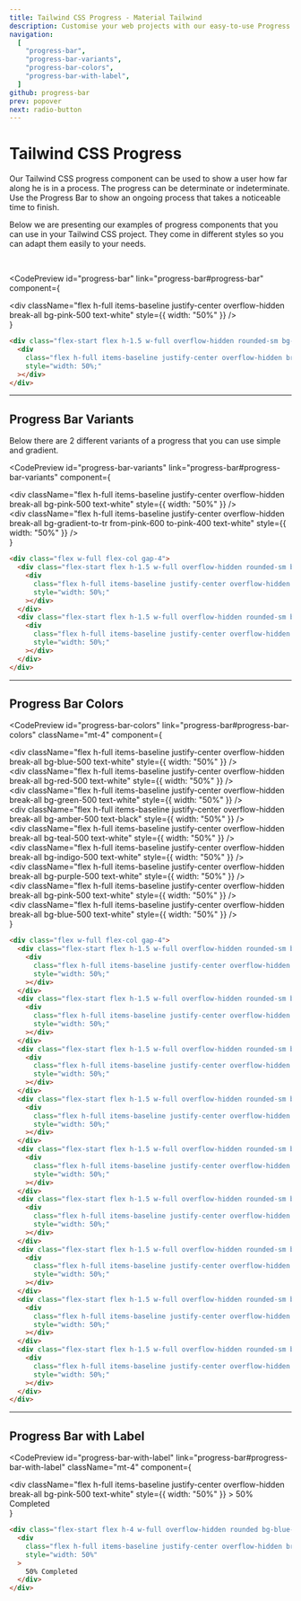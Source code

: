 ```yaml
---
title: Tailwind CSS Progress - Material Tailwind
description: Customise your web projects with our easy-to-use Progress component for Tailwind CSS using Material Design guidelines.
navigation:
  [
    "progress-bar",
    "progress-bar-variants",
    "progress-bar-colors",
    "progress-bar-with-label",
  ]
github: progress-bar
prev: popover
next: radio-button
---
```


# Tailwind CSS Progress

Our Tailwind CSS progress component can be used to show a user how far along he is in a process. The progress can be determinate or indeterminate. Use the Progress Bar to show an ongoing process that takes a noticeable time to finish.

Below we are presenting our examples of progress components that you can use in your Tailwind CSS project. They come in different styles so you can adapt them easily to your needs.

<br />

<CodePreview
  id="progress-bar"
  link="progress-bar#progress-bar"
  component={
    <div className="flex-start flex h-1.5 w-full overflow-hidden rounded-sm bg-blue-gray-50 font-sans text-xs font-medium">
      <div
        className="flex h-full items-baseline justify-center overflow-hidden break-all bg-pink-500 text-white"
        style={{ width: "50%" }}
      />
    </div>
  }
>
  ```html
  <div class="flex-start flex h-1.5 w-full overflow-hidden rounded-sm bg-blue-gray-50 font-sans text-xs font-medium">
    <div
      class="flex h-full items-baseline justify-center overflow-hidden break-all bg-pink-500 text-white"
      style="width: 50%;"
    ></div>
  </div>
  ```
</CodePreview>

---

## Progress Bar Variants

Below there are 2 different variants of a progress that you can use simple and gradient.

<CodePreview
  id="progress-bar-variants"
  link="progress-bar#progress-bar-variants"
  component={
    <div className="flex w-full flex-col gap-4">
      <div className="flex-start flex h-1.5 w-full overflow-hidden rounded-sm bg-blue-gray-50 font-sans text-xs font-medium">
        <div
          className="flex h-full items-baseline justify-center overflow-hidden break-all bg-pink-500 text-white"
          style={{ width: "50%" }}
        />
      </div>
      <div className="flex-start flex h-1.5 w-full overflow-hidden rounded-sm bg-blue-gray-50 font-sans text-xs font-medium">
        <div
          className="flex h-full items-baseline justify-center overflow-hidden break-all bg-gradient-to-tr from-pink-600 to-pink-400 text-white"
          style={{ width: "50%" }}
        />
      </div>
    </div>
  }
>
  ```html
  <div class="flex w-full flex-col gap-4">
    <div class="flex-start flex h-1.5 w-full overflow-hidden rounded-sm bg-blue-gray-50 font-sans text-xs font-medium">
      <div
        class="flex h-full items-baseline justify-center overflow-hidden break-all bg-pink-500 text-white"
        style="width: 50%;"
      ></div>
    </div>
    <div class="flex-start flex h-1.5 w-full overflow-hidden rounded-sm bg-blue-gray-50 font-sans text-xs font-medium">
      <div
        class="flex h-full items-baseline justify-center overflow-hidden break-all bg-gradient-to-tr from-pink-600 to-pink-400 text-white"
        style="width: 50%;"
      ></div>
    </div>
  </div>
  ```
</CodePreview>

---

## Progress Bar Colors

<CodePreview
  id="progress-bar-colors"
  link="progress-bar#progress-bar-colors"
  className="mt-4"
  component={
    <div className="flex w-full flex-col gap-4">
      <div className="flex-start flex h-1.5 w-full overflow-hidden rounded-sm bg-blue-gray-50 font-sans text-xs font-medium">
        <div
          className="flex h-full items-baseline justify-center overflow-hidden break-all bg-blue-500 text-white"
          style={{ width: "50%" }}
        />
      </div>
      <div className="flex-start flex h-1.5 w-full overflow-hidden rounded-sm bg-blue-gray-50 font-sans text-xs font-medium">
        <div
          className="flex h-full items-baseline justify-center overflow-hidden break-all bg-red-500 text-white"
          style={{ width: "50%" }}
        />
      </div>
      <div className="flex-start flex h-1.5 w-full overflow-hidden rounded-sm bg-blue-gray-50 font-sans text-xs font-medium">
        <div
          className="flex h-full items-baseline justify-center overflow-hidden break-all bg-green-500 text-white"
          style={{ width: "50%" }}
        />
      </div>
      <div className="flex-start flex h-1.5 w-full overflow-hidden rounded-sm bg-blue-gray-50 font-sans text-xs font-medium">
        <div
          className="flex h-full items-baseline justify-center overflow-hidden break-all bg-amber-500 text-black"
          style={{ width: "50%" }}
        />
      </div>
      <div className="flex-start flex h-1.5 w-full overflow-hidden rounded-sm bg-blue-gray-50 font-sans text-xs font-medium">
        <div
          className="flex h-full items-baseline justify-center overflow-hidden break-all bg-teal-500 text-white"
          style={{ width: "50%" }}
        />
      </div>
      <div className="flex-start flex h-1.5 w-full overflow-hidden rounded-sm bg-blue-gray-50 font-sans text-xs font-medium">
        <div
          className="flex h-full items-baseline justify-center overflow-hidden break-all bg-indigo-500 text-white"
          style={{ width: "50%" }}
        />
      </div>
      <div className="flex-start flex h-1.5 w-full overflow-hidden rounded-sm bg-blue-gray-50 font-sans text-xs font-medium">
        <div
          className="flex h-full items-baseline justify-center overflow-hidden break-all bg-purple-500 text-white"
          style={{ width: "50%" }}
        />
      </div>
      <div className="flex-start flex h-1.5 w-full overflow-hidden rounded-sm bg-blue-gray-50 font-sans text-xs font-medium">
        <div
          className="flex h-full items-baseline justify-center overflow-hidden break-all bg-pink-500 text-white"
          style={{ width: "50%" }}
        />
      </div>
      <div className="flex-start flex h-1.5 w-full overflow-hidden rounded-sm bg-blue-gray-50 font-sans text-xs font-medium">
        <div
          className="flex h-full items-baseline justify-center overflow-hidden break-all bg-blue-500 text-white"
          style={{ width: "50%" }}
        />
      </div>
    </div>
  }
>
  ```html
  <div class="flex w-full flex-col gap-4">
    <div class="flex-start flex h-1.5 w-full overflow-hidden rounded-sm bg-blue-gray-50 font-sans text-xs font-medium">
      <div
        class="flex h-full items-baseline justify-center overflow-hidden break-all bg-blue-500 text-white"
        style="width: 50%;"
      ></div>
    </div>
    <div class="flex-start flex h-1.5 w-full overflow-hidden rounded-sm bg-blue-gray-50 font-sans text-xs font-medium">
      <div
        class="flex h-full items-baseline justify-center overflow-hidden break-all bg-red-500 text-white"
        style="width: 50%;"
      ></div>
    </div>
    <div class="flex-start flex h-1.5 w-full overflow-hidden rounded-sm bg-blue-gray-50 font-sans text-xs font-medium">
      <div
        class="flex h-full items-baseline justify-center overflow-hidden break-all bg-green-500 text-white"
        style="width: 50%;"
      ></div>
    </div>
    <div class="flex-start flex h-1.5 w-full overflow-hidden rounded-sm bg-blue-gray-50 font-sans text-xs font-medium">
      <div
        class="flex h-full items-baseline justify-center overflow-hidden break-all bg-amber-500 text-black"
        style="width: 50%;"
      ></div>
    </div>
    <div class="flex-start flex h-1.5 w-full overflow-hidden rounded-sm bg-blue-gray-50 font-sans text-xs font-medium">
      <div
        class="flex h-full items-baseline justify-center overflow-hidden break-all bg-teal-500 text-white"
        style="width: 50%;"
      ></div>
    </div>
    <div class="flex-start flex h-1.5 w-full overflow-hidden rounded-sm bg-blue-gray-50 font-sans text-xs font-medium">
      <div
        class="flex h-full items-baseline justify-center overflow-hidden break-all bg-indigo-500 text-white"
        style="width: 50%;"
      ></div>
    </div>
    <div class="flex-start flex h-1.5 w-full overflow-hidden rounded-sm bg-blue-gray-50 font-sans text-xs font-medium">
      <div
        class="flex h-full items-baseline justify-center overflow-hidden break-all bg-purple-500 text-white"
        style="width: 50%;"
      ></div>
    </div>
    <div class="flex-start flex h-1.5 w-full overflow-hidden rounded-sm bg-blue-gray-50 font-sans text-xs font-medium">
      <div
        class="flex h-full items-baseline justify-center overflow-hidden break-all bg-pink-500 text-white"
        style="width: 50%;"
      ></div>
    </div>
    <div class="flex-start flex h-1.5 w-full overflow-hidden rounded-sm bg-blue-gray-50 font-sans text-xs font-medium">
      <div
        class="flex h-full items-baseline justify-center overflow-hidden break-all bg-blue-500 text-white"
        style="width: 50%;"
      ></div>
    </div>
  </div>
  ```
</CodePreview>

---

## Progress Bar with Label

<CodePreview
  id="progress-bar-with-label"
  link="progress-bar#progress-bar-with-label"
  className="mt-4"
  component={
    <div className="flex-start flex h-4 w-full overflow-hidden rounded bg-blue-gray-50 font-sans text-xs font-medium">
      <div
        className="flex h-full items-baseline justify-center overflow-hidden break-all bg-pink-500 text-white"
        style={{ width: "50%" }}
      >
        50% Completed
      </div>
    </div>
  }
>
  ```html
  <div class="flex-start flex h-4 w-full overflow-hidden rounded bg-blue-gray-50 font-sans text-xs font-medium">
    <div
      class="flex h-full items-baseline justify-center overflow-hidden break-all bg-pink-500 text-white"
      style="width: 50%"
    >
      50% Completed
    </div>
  </div>
  ```
</CodePreview>
